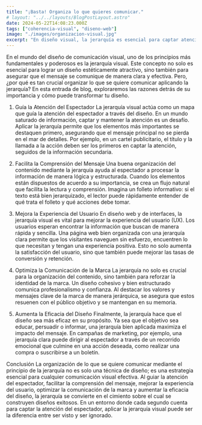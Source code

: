 ```yaml
---
title: "¡Basta! Organiza lo que quieres comunicar."
# layout: "../../layouts/BlogPostLayout.astro" 
date: 2024-05-22T14:08:23.000Z
tags: ["coherencia-visual", "diseno-web"]
image: "./images/organizacion-visual.jpg"
excerpt: "En diseño visual, la jerarquía es esencial para captar atención, facilitar comprensión y mejorar la experiencia del usuario. Descubre cómo una buena organización puede transformar tu mensaje y hacerlo más efectivo."
---
```


En el mundo del diseño de comunicación visual, uno de los principios más fundamentales y poderosos es la jerarquía visual. Este concepto no solo es esencial para lograr un diseño estéticamente atractivo, sino también para asegurar que el mensaje se comunique de manera clara y efectiva. Pero, ¿por qué es tan crucial organizar lo que se quiere comunicar aplicando la jerarquía? En esta entrada de blog, exploraremos las razones detrás de su importancia y cómo puede transformar tu diseño.

1. Guía la Atención del Espectador
La jerarquía visual actúa como un mapa que guía la atención del espectador a través del diseño. En un mundo saturado de información, captar y mantener la atención es un desafío. Aplicar la jerarquía permite que los elementos más importantes se destaquen primero, asegurando que el mensaje principal no se pierda en el mar de detalles. Por ejemplo, en un cartel publicitario, el título y la llamada a la acción deben ser los primeros en captar la atención, seguidos de la información secundaria.

2. Facilita la Comprensión del Mensaje
Una buena organización del contenido mediante la jerarquía ayuda al espectador a procesar la información de manera lógica y estructurada. Cuando los elementos están dispuestos de acuerdo a su importancia, se crea un flujo natural que facilita la lectura y comprensión. Imagina un folleto informativo: si el texto está bien jerarquizado, el lector puede rápidamente entender de qué trata el folleto y qué acciones debe tomar.

3. Mejora la Experiencia del Usuario
En diseño web y de interfaces, la jerarquía visual es vital para mejorar la experiencia del usuario (UX). Los usuarios esperan encontrar la información que buscan de manera rápida y sencilla. Una página web bien organizada con una jerarquía clara permite que los visitantes naveguen sin esfuerzo, encuentren lo que necesitan y tengan una experiencia positiva. Esto no solo aumenta la satisfacción del usuario, sino que también puede mejorar las tasas de conversión y retención.

4. Optimiza la Comunicación de la Marca
La jerarquía no solo es crucial para la organización del contenido, sino también para reforzar la identidad de la marca. Un diseño cohesivo y bien estructurado comunica profesionalismo y confianza. Al destacar los valores y mensajes clave de la marca de manera jerárquica, se asegura que estos resuenen con el público objetivo y se mantengan en su memoria.

5. Aumenta la Eficacia del Diseño
Finalmente, la jerarquía hace que el diseño sea más eficaz en su propósito. Ya sea que el objetivo sea educar, persuadir o informar, una jerarquía bien aplicada maximiza el impacto del mensaje. En campañas de marketing, por ejemplo, una jerarquía clara puede dirigir al espectador a través de un recorrido emocional que culmine en una acción deseada, como realizar una compra o suscribirse a un boletín.

Conclusión
La organización de lo que se quiere comunicar mediante el principio de la jerarquía no es solo una técnica de diseño; es una estrategia esencial para cualquier comunicación visual efectiva. Al guiar la atención del espectador, facilitar la comprensión del mensaje, mejorar la experiencia del usuario, optimizar la comunicación de la marca y aumentar la eficacia del diseño, la jerarquía se convierte en el cimiento sobre el cual se construyen diseños exitosos. En un entorno donde cada segundo cuenta para captar la atención del espectador, aplicar la jerarquía visual puede ser la diferencia entre ser visto y ser ignorado.